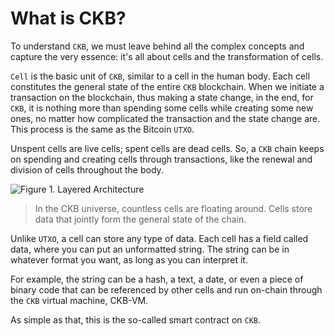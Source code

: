 # What is CKB?

To understand `CKB`, we must leave behind all the complex concepts and capture the very essence: it's all about cells and the transformation of cells.

`Cell` is the basic unit of `CKB`, similar to a cell in the human body. Each cell constitutes the general state of the entire `CKB` blockchain. When we initiate a transaction on the blockchain, thus making a state change, in the end, for `CKB`, it is nothing more than spending some cells while creating some new ones, no matter how complicated the transaction and the state change are. This process is the same as the Bitcoin `UTXO`.

Unspent cells are live cells; spent cells are dead cells. So, a `CKB` chain keeps on spending and creating cells through transactions, like the renewal and division of cells throughout the body.

![Figure 1. Layered Architecture](https://images.pexels.com/photos/11198507/pexels-photo-11198507.jpeg?auto=compress&cs=tinysrgb&w=1260&h=750&dpr=2)

>In the CKB universe, countless cells are floating around.
Cells store data that jointly form the general state of the chain.


Unlike `UTXO`, a cell can store any type of data. Each cell has a field called data, where you can put an
unformatted string. The string can be in whatever format you want, as long as you can interpret it.

For example, the string can be a hash, a text, a date, or even a piece of binary code that can be referenced by
other cells and run on-chain through the `CKB` virtual machine, CKB-VM.

As simple as that, this is the so-called smart contract on `CKB`.
